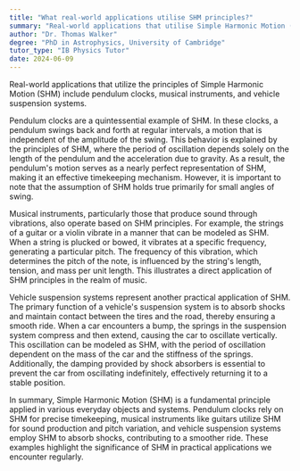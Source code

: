 ```yaml
---
title: "What real-world applications utilise SHM principles?"
summary: "Real-world applications that utilise Simple Harmonic Motion (SHM) principles include pendulum clocks, musical instruments, and vehicle suspension systems."
author: "Dr. Thomas Walker"
degree: "PhD in Astrophysics, University of Cambridge"
tutor_type: "IB Physics Tutor"
date: 2024-06-09
---
```


Real-world applications that utilize the principles of Simple Harmonic Motion (SHM) include pendulum clocks, musical instruments, and vehicle suspension systems.

Pendulum clocks are a quintessential example of SHM. In these clocks, a pendulum swings back and forth at regular intervals, a motion that is independent of the amplitude of the swing. This behavior is explained by the principles of SHM, where the period of oscillation depends solely on the length of the pendulum and the acceleration due to gravity. As a result, the pendulum's motion serves as a nearly perfect representation of SHM, making it an effective timekeeping mechanism. However, it is important to note that the assumption of SHM holds true primarily for small angles of swing.

Musical instruments, particularly those that produce sound through vibrations, also operate based on SHM principles. For example, the strings of a guitar or a violin vibrate in a manner that can be modeled as SHM. When a string is plucked or bowed, it vibrates at a specific frequency, generating a particular pitch. The frequency of this vibration, which determines the pitch of the note, is influenced by the string's length, tension, and mass per unit length. This illustrates a direct application of SHM principles in the realm of music.

Vehicle suspension systems represent another practical application of SHM. The primary function of a vehicle's suspension system is to absorb shocks and maintain contact between the tires and the road, thereby ensuring a smooth ride. When a car encounters a bump, the springs in the suspension system compress and then extend, causing the car to oscillate vertically. This oscillation can be modeled as SHM, with the period of oscillation dependent on the mass of the car and the stiffness of the springs. Additionally, the damping provided by shock absorbers is essential to prevent the car from oscillating indefinitely, effectively returning it to a stable position.

In summary, Simple Harmonic Motion (SHM) is a fundamental principle applied in various everyday objects and systems. Pendulum clocks rely on SHM for precise timekeeping, musical instruments like guitars utilize SHM for sound production and pitch variation, and vehicle suspension systems employ SHM to absorb shocks, contributing to a smoother ride. These examples highlight the significance of SHM in practical applications we encounter regularly.
    